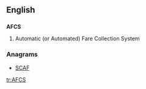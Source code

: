==English==

==={{acronym}}===
'''AFCS'''
# {{transport}} Automatic (or Automated) Fare Collection System

===Anagrams===
* [[SCAF#English|SCAF]]

[[tr:AFCS]]